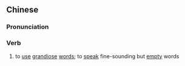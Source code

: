 {{also|唱高调}}
==Chinese==
{{zh-forms|s=唱高调|type=12}}

===Pronunciation===
{{zh-pron
|m=chàng gāodiào,er=y
|c=coeng3 gou1 diu6
|cat=v
}}

===Verb===
{{zh-verb}}

# {{lb|zh|idiomatic}} to [[use]] [[grandiose]] [[word]]s; to [[speak]] fine-sounding but [[empty]] words